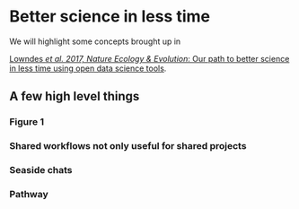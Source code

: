 # Better science in less time {#bsilt}

<!--- *Alternative chapter title: "R: not just for code anymore"* --->

We will highlight some concepts brought up in 

[Lowndes *et al. 2017, Nature Ecology & Evolution*: Our path to better science in less time using open data science tools](https://www.nature.com/articles/s41559-017-0160). 



## A few high level things

### Figure 1

### Shared workflows not only useful for shared projects



<!---

Also, see interviews (i.e. shorter summaries) about it: 

- lab’s workflows & shared practices for data analysis
- collaboration channels
- on/offboarding
- seaside chats
- come for the efficiency, stay for the learning & support community

## From then to now: improving reproducibility and collaboration

We thought we were doing reproducible science. Compared with 5 years later: actually doing reproducible science

Fig 1, Table 1. 

## Reproducibility

### Data preparation: coding and documenting.

### Modelling: R functions and packages.

### Version control.

### Organization

## Collaboration within our team

### Coding collaboratively.

### Our (simplified) GitHub workflow.

### Internal communication. 

## Communication outside the project

### Sharing data and code.

### Sharing methods and instruction.

SHOW don't tell

## Box 1, Box 2


(Table 1)

--->

### Seaside chats

### Pathway





<!---

Broman, K. Initial steps toward reproducible research. http://kbroman.org/steps2rr/ (2016).

Carly Strasser

Fischetti, T. How dplyr replaced my most common r idioms. StatsBlogs http://www.onthelambda.com/2014/02/10/how-dplyr-replaced-my-most-common-r-idioms/ (10 February 2014).

--->

<!---
## Slides

Slides for this chapter are available [here]()
--->
